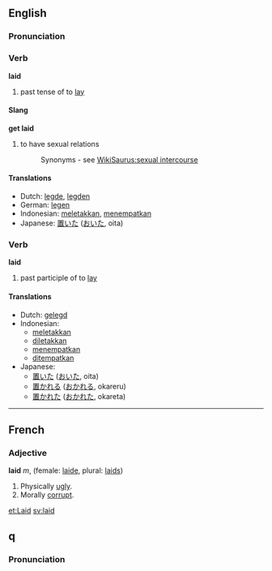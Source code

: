 ==English==

{{rank|sound|didn\'t|natural|516|laid|cold|led|low}}

=== Pronunciation ===
{{pronunciation|/leɪd/|/leId/|Wiktionary:Sound|Wiktionary:Sound}}

=== Verb ===
'''laid'''
# past tense of to [[lay]]
==== Slang ====
'''get laid'''
# to have sexual relations
#: Synonyms - see [[WikiSaurus:sexual intercourse]]

==== Translations ====
*Dutch: [[legde]], [[legden]]
*German: [[legen]]
*Indonesian: [[letak|meletakkan]], [[tempat|menempatkan]]
*Japanese: [[置いた]] ([[おいた]], oita)

=== Verb ===
'''laid'''

# past participle of to [[lay]]

==== Translations ====
*Dutch: [[gelegd]]
*Indonesian:
** [[letak|meletakkan]]
** [[letak|diletakkan]]
** [[tempat|menempatkan]]
** [[tempat|ditempatkan]]
*Japanese:
** [[置いた]] ([[おいた]], oita)
** [[置かれる]] ([[おかれる]], okareru)
** [[置かれた]] ([[おかれた]], okareta)

----

== French ==
=== Adjective ===
'''laid''' ''m'', (female: [[laide]], plural: [[laids]])

#Physically [[ugly]].
#Morally [[corrupt]].

[[et:Laid]]
[[sv:laid]]

== q ==

=== Pronunciation ===
{{pronunciation|/leɪd/|/leId/|Wiktionary:Sound|Wiktionary:Sound}}
